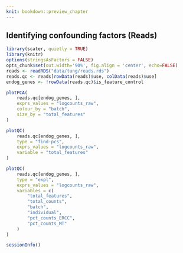 ```yaml
---
knit: bookdown::preview_chapter
---
```


## Identifying confounding factors (Reads)

```r
library(scater, quietly = TRUE)
library(knitr)
options(stringsAsFactors = FALSE)
opts_chunk$set(out.width='90%', fig.align = 'center', echo=FALSE)
reads <- readRDS("data/tung/reads.rds")
reads.qc <- reads[rowData(reads)$use, colData(reads)$use]
endog_genes <- !rowData(reads.qc)$is_feature_control
```

```r
plotPCA(
    reads.qc[endog_genes, ],
    exprs_values = "logcounts_raw",
    colour_by = "batch",
    size_by = "total_features"
)
```

```r
plotQC(
    reads.qc[endog_genes, ],
    type = "find-pcs",
    exprs_values = "logcounts_raw",
    variable = "total_features"
)
```

```r
plotQC(
    reads.qc[endog_genes, ],
    type = "expl",
    exprs_values = "logcounts_raw",
    variables = c(
        "total_features",
        "total_counts",
        "batch",
        "individual",
        "pct_counts_ERCC",
        "pct_counts_MT"
    )
)
```

```r
sessionInfo()
```
